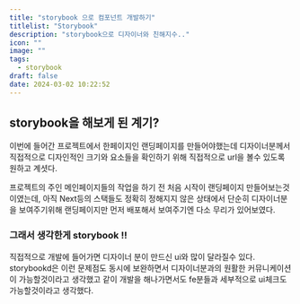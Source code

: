 ```yaml
---
title: "storybook 으로 컴포넌트 개발하기"
titlelist: "Storybook"
description: "storybook으로 디자이너와 친해지수.."
icon: ""
image: ""
tags:
  - storybook
draft: false
date: 2024-03-02 10:22:52
---
```


## storybook을 해보게 된 계기?

이번에 들어간 프로젝트에서 한페이지인 랜딩페이지를 만들어야했는데 디자이너분께서 직접적으로 디자인적인 크기와 요소들을 확인하기 위해 직접적으로 url을 볼수 있도록 원하고 계셧다.

프로젝트의 주인 메인페이지들의 작업을 하기 전 처음 시작이 랜딩페이지 만들어보는것이였는데, 아직 Next등의 스택들도 정확히 정해지지 않은 상태에서 단순히 디자이너분을 보여주기위해 랜딩페이지만 먼저 배포해서 보여주기엔 다소 무리가 있어보였다.

### 그래서 생각한게 storybook !!

직접적으로 개발에 들어가면 디자이너 분이 만드신 ui와 많이 달라질수 있다.
storybookd은 이런 문제점도 동시에 보완하면서 디자이너분과의 원활한 커뮤니케이션이 가능할것이라고 생각했고 같이 개발을 해나가면서도 fe분들과 세부적으로 ui체크도 가능할것이라고 생각했다.
